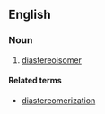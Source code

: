 ==English==

===Noun===
{{en-noun}}

# [[diastereoisomer]]

====Related terms====
*[[diastereomerization]]
